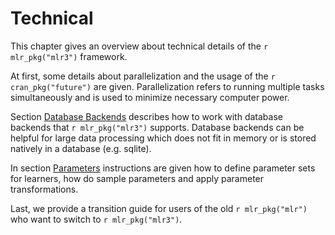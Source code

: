 # Technical {#technical}

This chapter gives an overview about technical details of the `r mlr_pkg("mlr3")` framework.

At first, some details about parallelization and the usage of the `r cran_pkg("future")` are given.
Parallelization refers to running multiple tasks simultaneously and is used to minimize necessary computer power. 

Section [Database Backends](#backends) describes how to work with database backends that `r mlr_pkg("mlr3")` supports.
Database backends can be helpful for large data processing which does not fit in memory or is stored natively in a database (e.g. sqlite).

In section [Parameters](#paradox) instructions are given how to define parameter sets for learners, how do sample parameters and apply parameter transformations.

Last, we provide a transition guide for users of the old `r mlr_pkg("mlr")` who want to switch to `r mlr_pkg("mlr3")`.

